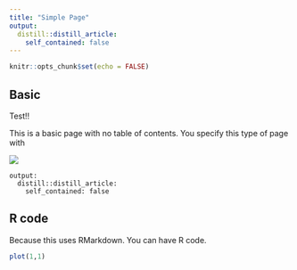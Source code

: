 ```yaml
---
title: "Simple Page"
output:
  distill::distill_article:
    self_contained: false
---
```


```r
knitr::opts_chunk$set(echo = FALSE)
```

## Basic


Test!!

This is a basic page with no table of contents. You specify this type of page with

![](images/nmfs-opensci-logo.png)

```
output:
  distill::distill_article:
    self_contained: false
```

## R code

Because this uses RMarkdown. You can have R code.

```r
plot(1,1)
```

